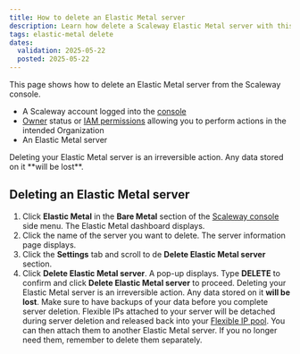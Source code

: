```yaml
---
title: How to delete an Elastic Metal server
description: Learn how delete a Scaleway Elastic Metal server with this step-by-step guide.
tags: elastic-metal delete
dates:
  validation: 2025-05-22
  posted: 2025-05-22
---
```



This page shows how to delete an Elastic Metal server from the Scaleway console.

<Requirements />

- A Scaleway account logged into the [console](https://console.scaleway.com)
- [Owner](/iam/concepts/#owner) status or [IAM permissions](/iam/concepts/#permission) allowing you to perform actions in the intended Organization
- An Elastic Metal server

<Message type="important">
  Deleting your Elastic Metal server is an irreversible action. Any data stored on it **will be lost**.
</Message>

## Deleting an Elastic Metal server

1. Click **Elastic Metal** in the **Bare Metal** section of the [Scaleway console](https://console.scaleway.com) side menu. The Elastic Metal dashboard displays.
2. Click the name of the server you want to delete. The server information page displays.
3. Click the **Settings** tab and scroll to de **Delete Elastic Metal server** section.
4. Click **Delete Elastic Metal server**. A pop-up displays. Type **DELETE** to confirm and click **Delete Elastic Metal server** to proceed.
    <Message type="important">
      Deleting your Elastic Metal server is an irreversible action. Any data stored on it **will be lost**. Make sure to have backups of your data before you complete server deletion.
    </Message>
    <Message type="tip">
      Flexible IPs attached to your server will be detached during server deletion and released back into your [Flexible IP pool](https://console.scaleway.com/elastic-metal/flexible-ips/). 
      You can then attach them to another Elastic Metal server. If you no longer need them, remember to delete them separately.
    </Message>